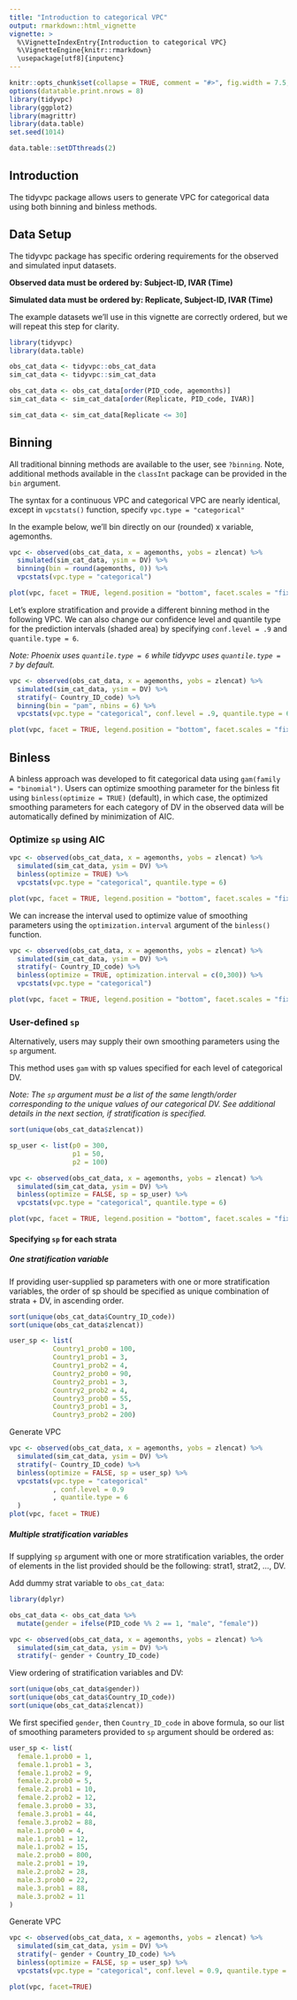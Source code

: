 ---
title: "Introduction to categorical VPC"
output: rmarkdown::html_vignette
vignette: >
  %\VignetteIndexEntry{Introduction to categorical VPC}
  %\VignetteEngine{knitr::rmarkdown}
  \usepackage[utf8]{inputenc}
---


```{r, warning = FALSE, echo = FALSE, message = FALSE}
knitr::opts_chunk$set(collapse = TRUE, comment = "#>", fig.width = 7.5, fig.height = 5, fig.align = "center")
options(datatable.print.nrows = 8)
library(tidyvpc)
library(ggplot2)
library(magrittr)
library(data.table)
set.seed(1014)
```

```{r, echo=FALSE}
data.table::setDTthreads(2)
```


## Introduction

The tidyvpc package allows users to generate VPC for categorical data using both binning and binless methods.


## Data Setup

The tidyvpc package has specific ordering requirements for the observed and simulated input datasets.

**Observed data must be ordered by: Subject-ID, IVAR (Time)**

**Simulated data must be ordered by: Replicate, Subject-ID, IVAR (Time)**

The example datasets we'll use in this vignette are correctly ordered, but we will repeat this step for clarity.

```{r tidyvpc_setup}
library(tidyvpc)
library(data.table)

obs_cat_data <- tidyvpc::obs_cat_data
sim_cat_data <- tidyvpc::sim_cat_data

obs_cat_data <- obs_cat_data[order(PID_code, agemonths)]
sim_cat_data <- sim_cat_data[order(Replicate, PID_code, IVAR)]

```

```{r echo=FALSE}
sim_cat_data <- sim_cat_data[Replicate <= 30]
```

## Binning

All traditional binning methods are available to the user, see `?binning`. Note, additional methods available in the `classInt` package can be provided in the `bin` argument.

The syntax for a continuous VPC and categorical VPC are nearly identical, except in `vpcstats()` function, specify `vpc.type = "categorical"` 

In the example below, we'll bin directly on our (rounded) x variable, agemonths.

```{r binning_1}

vpc <- observed(obs_cat_data, x = agemonths, yobs = zlencat) %>%
  simulated(sim_cat_data, ysim = DV) %>%
  binning(bin = round(agemonths, 0)) %>%
  vpcstats(vpc.type = "categorical")

plot(vpc, facet = TRUE, legend.position = "bottom", facet.scales = "fixed")
```

Let's explore stratification and provide a different binning method in the following VPC.  We can also change our confidence level and quantile type for the prediction intervals (shaded area) by specifying `conf.level = .9` and `quantile.type = 6`.

*Note: Phoenix uses `quantile.type = 6` while tidyvpc uses `quantile.type = 7` by default.*

```{r binning_2}

vpc <- observed(obs_cat_data, x = agemonths, yobs = zlencat) %>%
  simulated(sim_cat_data, ysim = DV) %>%
  stratify(~ Country_ID_code) %>%
  binning(bin = "pam", nbins = 6) %>%
  vpcstats(vpc.type = "categorical", conf.level = .9, quantile.type = 6)

plot(vpc, facet = TRUE, legend.position = "bottom", facet.scales = "fixed")
```



## Binless

A binless approach was developed to fit categorical data using `gam(family = "binomial")`. Users can optimize smoothing parameter for the binless fit using `binless(optimize = TRUE)` (default), in which case, the optimized smoothing parameters for each category of DV in the observed data will be automatically defined by minimization of AIC.


### Optimize `sp` using AIC
```{r}

vpc <- observed(obs_cat_data, x = agemonths, yobs = zlencat) %>%
  simulated(sim_cat_data, ysim = DV) %>%
  binless(optimize = TRUE) %>%
  vpcstats(vpc.type = "categorical", quantile.type = 6)

plot(vpc, facet = TRUE, legend.position = "bottom", facet.scales = "fixed")


```

We can increase the interval used to optimize value of smoothing parameters using the `optimization.interval` argument of the `binless()` function.  

```{r}

vpc <- observed(obs_cat_data, x = agemonths, yobs = zlencat) %>%
  simulated(sim_cat_data, ysim = DV) %>%
  stratify(~ Country_ID_code) %>%
  binless(optimize = TRUE, optimization.interval = c(0,300)) %>%
  vpcstats(vpc.type = "categorical")

plot(vpc, facet = TRUE, legend.position = "bottom", facet.scales = "fixed")


```


### User-defined `sp`

Alternatively, users may supply their own smoothing parameters using the `sp` argument.

This method uses `gam` with sp values specified for each level of categorical DV. 

*Note: The `sp` argument must be a list of the same length/order corresponding to the unique values of our categorical DV. See additional details in the next section, if stratification is specified. *

```{r}
sort(unique(obs_cat_data$zlencat))
```
```{r}

sp_user <- list(p0 = 300,
                p1 = 50,
                p2 = 100)

```

```{r}
vpc <- observed(obs_cat_data, x = agemonths, yobs = zlencat) %>%
  simulated(sim_cat_data, ysim = DV) %>%
  binless(optimize = FALSE, sp = sp_user) %>%
  vpcstats(vpc.type = "categorical", quantile.type = 6)

plot(vpc, facet = TRUE, legend.position = "bottom", facet.scales = "fixed")

```


#### Specifying `sp` for each strata

##### One stratification variable 

If providing user-supplied sp parameters with one or more stratification variables, the order of sp
should be specified as unique combination of strata + DV, in ascending order.

```{r}
sort(unique(obs_cat_data$Country_ID_code))
sort(unique(obs_cat_data$zlencat))
```

```{r}
user_sp <- list(
           Country1_prob0 = 100,
           Country1_prob1 = 3,
           Country1_prob2 = 4,
           Country2_prob0 = 90,
           Country2_prob1 = 3,
           Country2_prob2 = 4,
           Country3_prob0 = 55,
           Country3_prob1 = 3,
           Country3_prob2 = 200)
```

Generate VPC

```{r}
vpc <- observed(obs_cat_data, x = agemonths, yobs = zlencat) %>%
  simulated(sim_cat_data, ysim = DV) %>%
  stratify(~ Country_ID_code) %>%
  binless(optimize = FALSE, sp = user_sp) %>%
  vpcstats(vpc.type = "categorical"
           , conf.level = 0.9
           , quantile.type = 6
  )
plot(vpc, facet = TRUE)

```


##### Multiple stratification variables


If supplying `sp` argument with one or more stratification variables, the order of elements in the list provided
should be the following: strat1, strat2, ..., DV.


Add dummy strat variable to `obs_cat_data`:

```{r}
library(dplyr)

obs_cat_data <- obs_cat_data %>%
  mutate(gender = ifelse(PID_code %% 2 == 1, "male", "female"))
```


```{r}
vpc <- observed(obs_cat_data, x = agemonths, yobs = zlencat) %>%
  simulated(sim_cat_data, ysim = DV) %>%
  stratify(~ gender + Country_ID_code)

```


View ordering of stratification variables and DV:
```{r}
sort(unique(obs_cat_data$gender))
sort(unique(obs_cat_data$Country_ID_code))
sort(unique(obs_cat_data$zlencat))

```

We first specified `gender`, then `Country_ID_code` in above formula, so our list of smoothing parameters provided to `sp` argument should be ordered as:

```{r}
user_sp <- list(
  female.1.prob0 = 1,
  female.1.prob1 = 3,
  female.1.prob2 = 9,
  female.2.prob0 = 5,
  female.2.prob1 = 10,
  female.2.prob2 = 12,
  female.3.prob0 = 33,
  female.3.prob1 = 44,
  female.3.prob2 = 88,
  male.1.prob0 = 4,
  male.1.prob1 = 12,
  male.1.prob2 = 15,
  male.2.prob0 = 800,
  male.2.prob1 = 19,
  male.2.prob2 = 28,
  male.3.prob0 = 22,
  male.3.prob1 = 88,
  male.3.prob2 = 11
)
```


Generate VPC

```{r}
vpc <- observed(obs_cat_data, x = agemonths, yobs = zlencat) %>%
  simulated(sim_cat_data, ysim = DV) %>%
  stratify(~ gender + Country_ID_code) %>%
  binless(optimize = FALSE, sp = user_sp) %>%
  vpcstats(vpc.type = "categorical", conf.level = 0.9, quantile.type = 6)

plot(vpc, facet=TRUE)

```

